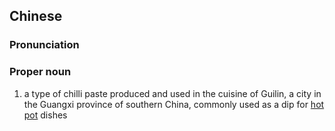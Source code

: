 ==Chinese==
{{zh-forms|s=桂林辣椒酱|type=23}}

===Pronunciation===
{{zh-pron
|m=Guìlín làjiāojiàng
|c=gwai3 lam4 laat6 ziu1 zoeng3
|cat=pn
}}

===Proper noun===
{{zh-proper noun}}

# a type of chilli paste produced and used in the cuisine of Guilin, a city in the Guangxi province of southern China, commonly used as a dip for [[hot pot]] dishes

{{zh-cat|Sauces}}